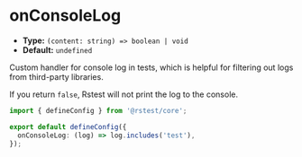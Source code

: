 # onConsoleLog

- **Type:** `(content: string) => boolean | void`
- **Default:** `undefined`

Custom handler for console log in tests, which is helpful for filtering out logs from third-party libraries.

If you return `false`, Rstest will not print the log to the console.

```ts title="rstest.config.ts"
import { defineConfig } from '@rstest/core';

export default defineConfig({
  onConsoleLog: (log) => log.includes('test'),
});
```
